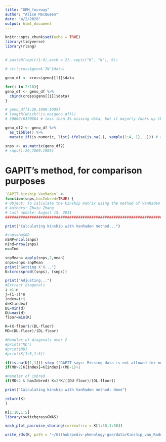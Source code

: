 ```yaml
---
title: "GRM_fourway"
author: "Alice MacQueen"
date: "4/2/2020"
output: html_document
---
```


```r
knitr::opts_chunk$set(echo = TRUE)
library(tidyverse)
library(rlang)
```

## 

```r
# paste0(rep(c(1:9),each = 2), rep(c("K", "N"), 9))

# str(cross$geno$`2N`$data)

geno_df <- cross$geno[[1]]$data

for(i in 2:18){
geno_df <- geno_df %>%
  cbind(cross$geno[[i]]$data)
}

# geno_df[1:20,1000:1005]
# length(which(!is.na(geno_df)))
# 50666/6170584 # less than 1% missing data, but it majorly fucks up the kinship matrix.

geno_df2 <- geno_df %>%
  as_tibble() %>%
  mutate_if(is.numeric, list(~ifelse(is.na(.), sample(1:4, 1), .))) # replace NA's with a random value from 1 to 4.

snps <- as.matrix(geno_df2)
# snps[1:20,1000:1005]
```

# GAPIT's method, for comparison purposes
```r
`GAPIT.kinship.VanRaden` <-
function(snps,hasInbred=TRUE) {
# Object: To calculate the kinship matrix using the method of VanRaden (2009, J. Dairy Sci. 91:4414???C4423)
# Authors: Zhwiu Zhang
# Last update: August 15, 2011 
############################################################################################## 

print("Calculating kinship with VanRaden method...")

#snps=hm$GD 
nSNP=ncol(snps)
nInd=nrow(snps)
n=nInd

snpMean= apply(snps,2,mean)
snps=snps-snpMean
print("Getting X'X...")
K=tcrossprod((snps), (snps))

print("Adjusting...")
#Extract diagonals
i =1:n
j=(i-1)*n
index=i+j
d=K[index]
DL=min(d)
DU=max(d)
floor=min(K)

K=(K-floor)/(DL-floor)
MD=(DU-floor)/(DL-floor)

#Handler of diagonals over 2
#print("MD")
#print(MD)
#print(K[1:5,1:5])

if(is.na(K[1,1])) stop ("GAPIT says: Missing data is not allowed for numerical genotype data")
if(MD>2)K[index]=K[index]/(MD-1)+1

#Handler of inbred
if(MD<2 & hasInbred) K=2*K/((DU-floor)/(DL-floor))

print("Calculating kinship with VanRaden method: done")

return(K)
}
```

```r
K[1:10,1:5]
library(switchgrassGWAS)

mash_plot_pairwise_sharing(corrmatrix = K[1:30,1:30])

write_rds(K, path = "~/Github/pvdiv-phenology-gxe/data/Kinship_van_Raden_5250g_fourway_cross.rds")
```

